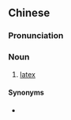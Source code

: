 {{also|乳胶}}
==Chinese==
{{zh-forms|s=乳胶}}
{{wikipedia|lang=zh}}

===Pronunciation===
{{zh-pron
|m=rǔjiāo
|c=jyu5 gaau1
|cat=n
}}

===Noun===
{{zh-noun}}

# [[latex]] {{gloss|emulsion}}

====Synonyms====
* {{zh-l|膠乳}}